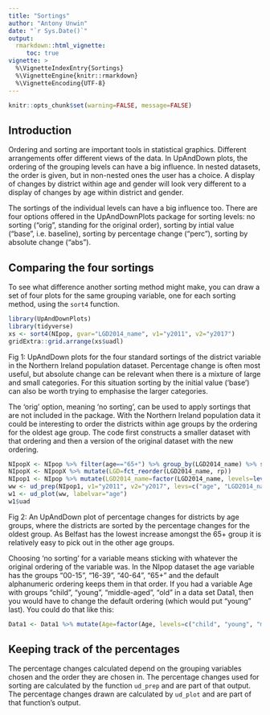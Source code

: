 ```yaml
---
title: "Sortings"
author: "Antony Unwin"
date: "`r Sys.Date()`"
output:
  rmarkdown::html_vignette:
     toc: true
vignette: >
  %\VignetteIndexEntry{Sortings}
  %\VignetteEngine{knitr::rmarkdown}
  %\VignetteEncoding{UTF-8}
---
```



```r
knitr::opts_chunk$set(warning=FALSE, message=FALSE)
```


## Introduction

Ordering and sorting are important tools in statistical graphics.  Different arrangements offer different views of the data.  In UpAndDown plots, the ordering of the grouping levels can have a big influence.  In nested datasets, the order is given, but in non-nested ones the user has a choice.  A display of changes by district within age and gender will look very different to a display of changes by age within district and gender.

The sortings of the individual levels can have a big influence too.  There are four options offered in the UpAndDownPlots package for sorting levels: no sorting ("orig", standing for the original order), sorting by intial value ("base", i.e. baseline), sorting by percentage change ("perc"), sorting by absolute change ("abs").

## Comparing the four sortings

To see what difference another sorting method might make, you can draw a set of four plots for the same grouping variable, one for each sorting method, using the `sort4` function.

```r
library(UpAndDownPlots)
library(tidyverse)
xs <- sort4(NIpop, gvar="LGD2014_name", v1="y2011", v2="y2017")
gridExtra::grid.arrange(xs$uadl)
```

Fig 1: UpAndDown plots for the four standard sortings of the district variable in the Northern Ireland population dataset.  Percentage change is often most useful, but absolute change can be relevant when there is a mixture of large and small categories.  For this situation sorting by the initial value ('base') can also be worth trying to emphasise the larger categories.

The 'orig' option, meaning 'no sorting', can be used to apply sortings that are not included in the package.  With the Northern Ireland population data it could be interesting to order the districts within age groups by the ordering for the oldest age group.  The code first constructs a smaller dataset with that ordering and then a version of the original dataset with the new ordering.

```r
NIpopX <- NIpop %>% filter(age=="65+") %>% group_by(LGD2014_name) %>% summarise(s11=sum(y2011), s17=sum(y2017), rp=s17/s11-1)
NIpopX <- NIpopX %>% mutate(LGD=fct_reorder(LGD2014_name, rp))
NIpop1 <- NIpop %>% mutate(LGD2014_name=factor(LGD2014_name, levels=levels(NIpopX$LGD)))
ww <- ud_prep(NIpop1, v1="y2011", v2="y2017", levs=c("age", "LGD2014_name"), sortLev=c("orig", "orig"))
w1 <- ud_plot(ww, labelvar="age")
w1$uad
```

Fig 2: An UpAndDown plot of percentage changes for districts by age groups, where the districts are sorted by the percentage changes for the oldest group.  As Belfast has the lowest increase amongst the 65+ group it is relatively easy to pick out in the other age groups.

Choosing 'no sorting' for a variable means sticking with whatever the original ordering of the variable was.  In the NIpop dataset the age variable has the groups "00-15", "16-39", "40-64", "65+" and the default alphanumeric ordering keeps them in that order.  If you had a variable Age with groups "child", "young", "middle-aged", "old" in a data set Data1, then you would have to change the default ordering (which would put "young" last).  You could do that like this:

```r
Data1 <- Data1 %>% mutate(Age=factor(Age, levels=c("child", "young", "middle-aged", "old")))
```

## Keeping track of the percentages

The percentage changes calculated depend on the grouping variables chosen and the order they are chosen in.  The percentage changes used for sorting are calculated by the function `ud_prep` and are part of that output.  The percentage changes drawn are calculated by `ud_plot` and are part of that function's output.



